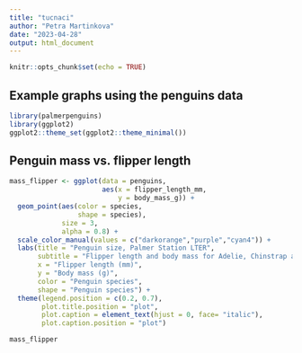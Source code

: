 ---
title: "tucnaci"
author: "Petra Martinkova"
date: "2023-04-28"
output: html_document
---

```{r setup, include=FALSE}
knitr::opts_chunk$set(echo = TRUE)
```


## Example graphs using the penguins data


```{r penguins}
library(palmerpenguins)
library(ggplot2)
ggplot2::theme_set(ggplot2::theme_minimal())

```

## Penguin mass vs. flipper length



```{r flipper, echo=FALSE}
mass_flipper <- ggplot(data = penguins, 
                       aes(x = flipper_length_mm,
                           y = body_mass_g)) +
  geom_point(aes(color = species, 
                 shape = species),
             size = 3,
             alpha = 0.8) +
  scale_color_manual(values = c("darkorange","purple","cyan4")) +
  labs(title = "Penguin size, Palmer Station LTER",
       subtitle = "Flipper length and body mass for Adelie, Chinstrap and Gentoo Penguins",
       x = "Flipper length (mm)",
       y = "Body mass (g)",
       color = "Penguin species",
       shape = "Penguin species") +
  theme(legend.position = c(0.2, 0.7),
        plot.title.position = "plot",
        plot.caption = element_text(hjust = 0, face= "italic"),
        plot.caption.position = "plot")

mass_flipper
```
